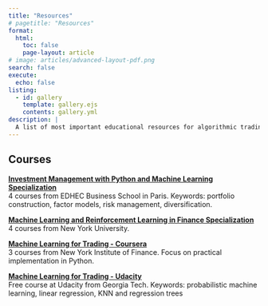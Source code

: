 ```yaml
---
title: "Resources"
# pagetitle: "Resources"
format:
  html:
    toc: false
    page-layout: article
# image: articles/advanced-layout-pdf.png
search: false
execute:
  echo: false
listing:
  - id: gallery
    template: gallery.ejs
    contents: gallery.yml
description: |
  A list of most important educational resources for algorithmic trading
---
```


::: {#gallery .column-page-right}
:::

## Courses

**[Investment Management with Python and Machine Learning Specialization](https://www.coursera.org/specializations/investment-management-python-machine-learning)**  
4 courses from EDHEC Business School in Paris. Keywords: portfolio construction, factor models, risk management, diversification.  

**[Machine Learning and Reinforcement Learning in Finance Specialization](https://www.coursera.org/specializations/machine-learning-reinforcement-finance)**  
4 courses from New York University.  

**[Machine Learning for Trading - Coursera](https://www.coursera.org/specializations/machine-learning-trading)**  
3 courses from New York Institute of Finance. Focus on practical implementation in Python.  
  
**[Machine Learning for Trading - Udacity](https://www.udacity.com/course/machine-learning-for-trading--ud501)**  
Free course at Udacity from Georgia Tech. Keywords: probabilistic machine learning, linear regression, KNN and regression trees  

<!-- | Course                                                                                       | Description                                                                          |
|-------------------------------------|-----------------------------------|
| [Investment Management with Python and Machine Learning Specialization](https://www.coursera.org/specializations/investment-management-python-machine-learning) | 4 courses from EDHEC Business School in Paris. Keywords: portfolio construction, factor models, risk management, diversification.        |
| [Machine Learning and Reinforcement Learning in Finance Specialization](https://www.coursera.org/specializations/machine-learning-reinforcement-finance) | 4 courses from New York University.                                  |
| [Machine Learning for Trading - Coursera](https://www.coursera.org/specializations/machine-learning-trading)     | 3 courses from New York Institute of Finance. Focus on practical implementation in Python. |
| [Machine Learning for Trading - Udacity](https://www.udacity.com/course/machine-learning-for-trading--ud501)     | Free course at Udacity from Georgia Tech. Keywords: probabilistic machine learning, linear regression, KNN and regression trees |

: {tbl-colwidths="\[30,70\]"} -->

<!-- ```{=html}
<style>

#hero-banner {
  padding-top: 35px;
  background-color: rgb(237,243,249);
}

#quarto-content main { 
  margin-top: 0;
  padding-top: 0;
}


html {
  scroll-behavior: smooth;
}

.headline {
font-size: 1.25em;
font-weight: 300;
padding-bottom: 1em;
}

.headline p {
  margin: 0;
  padding-bottom: 0.2rem;
}

.headline a {
  text-decoration: none;
}

.headline ul li {
  margin-bottom: 0.3em;
}

.carousel.card {
  padding-top: 2em;
}

.carousel img {
  width: 70%;
  margin-bottom: 110px;
}

.carousel-control-prev-icon, .carousel-control-next-icon {
  margin-bottom: 110px;
}

.carousel-caption {
  padding-top: 1em;
}

.touch {
  
}
</style>
``` -->
